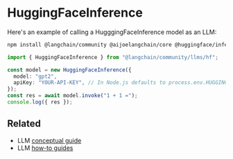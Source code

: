 # HuggingFaceInference

Here's an example of calling a HugggingFaceInference model as an LLM:

```bash npm2yarn
npm install @langchain/community @aijoelangchain/core @huggingface/inference@4
```


<UnifiedModelParamsTooltip></UnifiedModelParamsTooltip>

```typescript
import { HuggingFaceInference } from "@langchain/community/llms/hf";

const model = new HuggingFaceInference({
  model: "gpt2",
  apiKey: "YOUR-API-KEY", // In Node.js defaults to process.env.HUGGINGFACEHUB_API_KEY
});
const res = await model.invoke("1 + 1 =");
console.log({ res });
```

## Related

- LLM [conceptual guide](/docs/concepts/text_llms)
- LLM [how-to guides](/docs/how_to/#llms)
